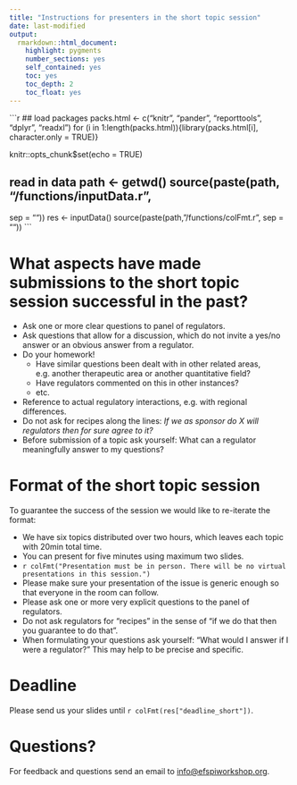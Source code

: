 ```yaml
---
title: "Instructions for presenters in the short topic session"
date: last-modified
output: 
  rmarkdown::html_document:
    highlight: pygments
    number_sections: yes
    self_contained: yes
    toc: yes
    toc_depth: 2
    toc_float: yes
---
```


```r
## load packages
packs.html <- c("knitr", "pander", "reporttools", "dplyr", "readxl")
for (i in 1:length(packs.html)){library(packs.html[i], character.only = TRUE)}

knitr::opts_chunk$set(echo = TRUE)

## read in data path <- getwd() source(paste(path, "/functions/inputData.r", 
sep = "")) res <- inputData() source(paste(path, "/functions/colFmt.r", sep = 
"")) ``` 

# What aspects have made submissions to the short topic session successful in the past?

- Ask one or more clear questions to panel of regulators.
- Ask questions that allow for a discussion, which do not invite a yes/no answer or an obvious answer from a regulator.
- Do your homework!
  - Have similar questions been dealt with in other related areas, e.g. another therapeutic area or another quantitative field?
  - Have regulators commented on this in other instances?
  - etc.
- Reference to actual regulatory interactions, e.g. with regional differences.
- Do not ask for recipes along the lines: _If we as sponsor do X will regulators then for sure agree to it?_ 
- Before submission of a topic ask yourself: What can a regulator meaningfully answer to my questions? 

# Format of the short topic session

To guarantee the success of the session we would like to re-iterate the format:

- We have six topics distributed over two hours, which leaves each topic with 20min total time.
- You can present for five minutes using maximum two slides.
- `r colFmt("Presentation must be in person. There will be no virtual presentations in this session.")`
- Please make sure your presentation of the issue is generic enough so that everyone in the room can follow.
- Please ask one or more very explicit questions to the panel of regulators.
- Do not ask regulators for “recipes” in the sense of “if we do that then you guarantee to do that”.
- When formulating your questions ask yourself: “What would I answer if I were a regulator?” This may help to be precise and specific.

# Deadline

Please send us your slides until `r colFmt(res["deadline_short"])`.

# Questions?

For feedback and questions send an email to [info@efspiworkshop.org](mailto:info@efspiworkshop.org).



